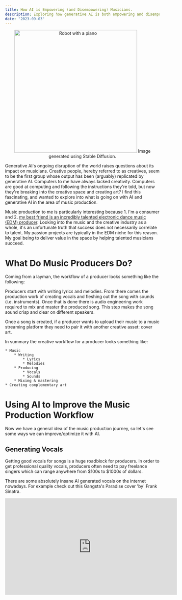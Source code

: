 ```yaml
---
title: How AI is Empowering (and Disempowering) Musicians.
description: Exploring how generative AI is both empowering and disempowering musicians as it starts to reshape the world of music.
date: "2023-09-03"
---
```


<p align="center">
  <img src="/ai-in-music-cover.png" alt="Robot with a piano" width="400" />
  Image generated using Stable Diffusion.
</p>

Generative AI's ongoing disruption of the world raises questions about its impact on musicians. Creative
people, hereby referred to as creatives, seem to be the first group whose
output has been (arguably) replicated by generative AI. Computers to me have always
lacked creativity. Computers are good at computing and following the instructions
they're told, but now they're breaking into the creative space and creating art?
I find this fascinating, and wanted to explore into what is going on with AI and
generative AI in the area of music production.

Music production to me is particularly interesting because 1. I'm a consumer and 2. [my best friend
is an incredibly talented electronic dance music (EDM) producer](https://open.spotify.com/artist/6gdxAwlMzXUGuYRjPhgHbR).
Looking into the music and the creative industry as a whole, it's an unfortunate truth that
success does not necessarily correlate to talent. My passion projects are typically in the EDM niche for this
reason. My goal being to deliver value in the space by helping talented musicians succeed.

# What Do Music Producers Do?

Coming from a layman, the workflow of a producer looks something like the following:

Producers start with writing lyrics and melodies. From there comes the production work of creating vocals and fleshing out the song with sounds (i.e. instruments).
Once that is done there is audio engineering work required to mix and master the produced song. This step makes the song
sound crisp and clear on different speakers.

Once a song is created, if a producer wants to upload their music to a music streaming platform they need to
pair it with another creative asset: cover art.

In summary the creative workflow for a producer looks something like:

```
* Music
    * Writing
        * Lyrics
        * Melodies
    * Producing
        * Vocals
        * Sounds
    * Mixing & mastering
* Creating complementary art
```

# Using AI to Improve the Music Production Workflow

Now we have a general idea of the music production journey, so let's see some ways we can improve/optimize it with AI.

## Generating Vocals

Getting good vocals for songs is a huge roadblock for producers. In order to get professional quality
vocals, producers often need to pay freelance singers which can range anywhere from $100s to $1000s of dollars.

There are some absolutely insane AI generated vocals on the internet nowadays.
For example check out this Gangsta's Paradise cover 'by' Frank Sinatra.

<p align="center">
  <iframe
    width="560"
    height="315"
    src="https://www.youtube.com/embed/W7SQ4uf9GmA?si=LBWUJq-7hH391riK"
    title="YouTube video player"
    frameborder="0"
    allow="accelerometer; autoplay; clipboard-write; encrypted-media; gyroscope; picture-in-picture; web-share"
    allowfullscreen
  />
</p>

The cover is cool, but is such technology to modern day producers? The answer: yes.
It's extremely accessible - all the software used is free and open source. There is a
[Google Colab Notebook](https://colab.research.google.com/drive/1Gj6UTf2gicndUW_tVheVhTXIIYpFTYc7?usp=sharing#scrollTo=Y13Eh9r_g8f-)
with [instructions](https://docs.google.com/document/d/13_l1bd1Osgz7qlAZn-zhklCbHpVRk6bYOuAuB78qmsE/edit)
on how to isolate existing vocals and change the voice to a different person. The
catch is the vocals are limited to the [available models](https://docs.google.com/spreadsheets/d/1tAUaQrEHYgRsm1Lvrnj14HFHDwJWl0Bd9x0QePewNco/edit#gid=1977693859)
and the model can only be applied to existing vocals. Regardless the capability to do this will most likely have large impacts on the music industry.
Where artists' sound can be completely digitized and replicated by anyone.

There are some tools that create speech just from text such as https://murf.ai/ and https://www.uberduck.ai/. But from my tinkering they
seem pretty limited and not really geared towards lyrics. I imagine generating vocals from just lyrics that fit a song is difficult.
There is tempo, key, and the general vibe of the instrumental of the song that must be compatible. I am hopeful to see
more progress in this approach in the future.

## Mixing and Mastering

Mixing and mastering is another skillset that is largely separate from producing. "Mixing is when an engineer carves and balances the separate
tracks in a song to sound good when played together. While mastering a song means putting the finishing touches on a
track by enhancing the overall sound, creating consistency across the album, and preparing it for distribution." [1]

Often producers will pay people that are experienced audio engineers to mix and master their songs. This is due to
the disconnect in skills to properly mix and master a song versus the production of a song. Naturally this makes it a good
opportunity to automate using AI based tools.

Currently this mixing and mastering workflow isn't automated, but it is being improved with AI backed tools such as
[Ozone by Izotope](https://www.izotope.com/en/products/ozone.html). Ozone abstracts away some of the complication
of mixing and mastering, to enable music producers to easily tweak sounds to their liking. Another area where I'm hopeful for
further innovation.

## Generating Visual Art

An example of visual art necessary for musicians is cover art for their songs.
Every single song on music streaming platforms is paired with cover art. Cover art is uniquely
important for musicians, because often cover art is the first impression a listener has
of a song. Often being the reason a listener chooses to listen to the song.

Considering how important cover art is for a music producer, yet how completely
disparate the skillsets are of creating music and creating art, it's clear that there is some workflow improvements to be made.
Generative AI in the world of 2023 can [create photo realistic images,](https://www.nvidia.com/en-us/gpu-cloud/picasso/#models)
so I'm sure it can help with this use case.

I recently got Stable Diffusion installed locally on my computer ([guide here](https://stable-diffusion-art.com/install-mac/)).
Immediately I asked my edm producer friend for the vibe of a song he's finished.
His response, "idk maybe some silhouette of a girl trapped in a tunnel or something."
With that illustrative description, I prompted Stable diffusion with:
`cover art for an EDM song. The vibe of the song is silhouette of a girl trapped in a tunnel` and
got the following result in about 15 seconds:

<p align="center">
  <img
    src="/cover-art-ai-generated.png"
    alt="silhouette of a girl trapped in a tunnel"
    width="400"
  />
</p>

The image isn't perfect, but with further prompt tuning and combing through the output I'm sure it could be close.
The previous workflow for a producer would consist of either creating the image by themselves or hiring someone to.
Both of which take a lot of time. With that said, I am positive that generative AI will be the go to for cover art creation.

# Generative AI in Music

We talked about how music producers can improve their workflows, but can AI just generate the entirety of a song instead?

It is important to note that some songs have gone viral as "songs created by AI", but typically they just use the vocal
generating method that we used above. In other words, everything besides the sound of the voice is human made.

Let's see what kind of generative AI exists for music.

## OpenAI

<p align="center">
  <iframe
    width="100%"
    height="300"
    scrolling="no"
    frameborder="no"
    allow="autoplay"
    src="https://w.soundcloud.com/player/?url=https%3A//api.soundcloud.com/tracks/788111551&color=%23ff5500&auto_play=false&hide_related=false&show_comments=false&show_user=true&show_reposts=false&show_teaser=true&visual=true"
  />
</p>

This song is generated by OpenAI's [Jukebox](https://openai.com/research/jukebox). Jukebox is a neural network that generates raw audio.
According to OpenAI, "A typical 4-minute song at CD quality (44 kHz, 16-bit) has over 10 million [timesteps](https://ai.stackexchange.com/questions/2226/what-is-a-time-step-in-a-markov-decision-process#:~:text=In%20the%20reinforcement%20learning%20setting,moves%20to%20a%20new%20state.). For comparison, GPT-2 had 1,000 timesteps." [2]
Attempting to generate raw audio is an incredibly compute heavy task, even for an incredibly compute heavy space. OpenAI goes into detail stating,
"It takes approximately 9 hours to fully render one minute of audio through our models." [3] To add to this complexity,
in contrast to something like visual art, music is high fidelity and a small mistake in a song is extremely apparent.

After listening through the [OpenAI SoundCloud](https://soundcloud.com/openai_audio), my opinion of the music is the audio quality is subpar,
vocals sound human but are jumbled, it lacks the feeling of an end to end song, and also the sound of the music doesn't sound like unique instruments but just one
incohesive sound.

At the time of writing this [the Jukebox project](https://github.com/openai/jukebox) seems to be no longer maintained or actively worked on.

## Meta

<video
  src="https://about.fb.com/wp-content/uploads/2023/08/AudioCraft_Video.mp4?_=1"
  controls="controls"
/>

Recently Meta released [MusicGen](https://about.fb.com/news/2023/08/audiocraft-generative-ai-for-music-and-audio/), a model for music generation. There is
an [online demo tool](https://huggingface.co/spaces/facebook/MusicGen) available on hugging face. Overall MusicGen is a
model that takes text as an input and outputs a music file based on the prompt.

Meta also takes the approach of using raw audio to train its model. Specifically its dataset consists of 10,000
licensed songs from Shutterstock and Pond5. I'm unfamiliar with Shutterstock's presence in the audio space, but to me that feels like a
recipe to get some bland music. And I can say after personally playing with it, the generated songs do feel very surface level.
The music generated feels like it'd best be fitted for use in the background of other content. Not as a standalone piece of music.

## AIVA

<p align="center">
  <iframe
    width="560"
    height="315"
    src="https://www.youtube.com/embed/Emidxpkyk6o?si=ujy1a9f6HK7-roXE"
    title="YouTube video player"
    frameborder="0"
    allow="accelerometer; autoplay; clipboard-write; encrypted-media; gyroscope; picture-in-picture; web-share"
    allowfullscreen
  />
</p>

In the generative music space there is a lesser known name, AIVA (Artificial Intelligence Virtual Artist).
An AIVA generated song was recently used in [Nvidia's keynote](https://www.nvidia.com/gtc/keynote/).

Unlike Meta and OpenAI's models, AIVA's models are not publicly accessible. There isn't even much information available on the web
into how AIVA's models work. Matter of fact [their blog](https://medium.com/@aivatech) hasn't released an article since 2018.

I was able to find [this video interview](https://www.nvidia.com/en-us/on-demand/session/gtcspring21-se2345/) with the founder,
where he explains that AIVA's generative AI works by training on digitized written notes on a scar that are digitized into a midi format.
This is a clear distinction from OpenAI and Meta's models where they were training using raw audio.
Potentially this distinction could be the cause of the discrepancy in quality between them.

AIVA is hands down on another level compared to OpenAI and even Meta's recently released model. AIVA's music genuinely provokes emotions,
provides a story like atmosphere, and overall just sounds great. It is super exciting to see such great work coming out of AIVA, especially when going against
behemoths like OpenAI and Meta.

# Conclusion

Overall generative AI is here to stay and as innovation continues industries will be optimized & improved.
Or potentially just completely replaced.

[1] https://www.izotope.com/en/learn/what-is-the-difference-between-mixing-and-mastering.html#:~:text=Mixing%20is%20when%20an%20engineer,and%20preparing%20it%20for%20distribution
[2] https://openai.com/research/jukebox#motivation-and-prior-work
[3] https://openai.com/research/jukebox#Limitations
